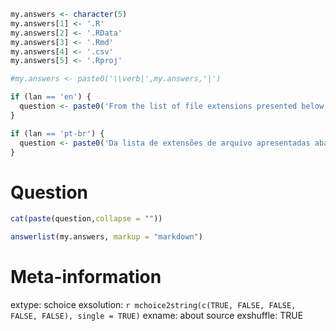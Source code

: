 ```r
my.answers <- character(5)
my.answers[1] <- '.R'
my.answers[2] <- '.RData'
my.answers[3] <- '.Rmd'
my.answers[4] <- '.csv'
my.answers[5] <- '.Rproj'

#my.answers <- paste0('\\verb|',my.answers,'|')

if (lan == 'en') {
  question <- paste0('From the list of file extensions presented below, what is the most likely file extension to be used with function source()?')
}

if (lan == 'pt-br') {
  question <- paste0('Da lista de extensões de arquivo apresentadas abaixo, qual é a extensão com maior chances de ser utilizada com a função source()?')
}
```

Question
========

```r
cat(paste(question,collapse = ""))
```

```r
answerlist(my.answers, markup = "markdown")
```


Meta-information
================
extype: schoice
exsolution: `r mchoice2string(c(TRUE, FALSE, FALSE, FALSE, FALSE), single = TRUE)`
exname: about source
exshuffle: TRUE
